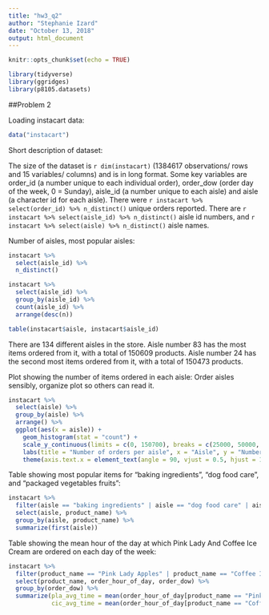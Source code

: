 ```yaml
---
title: "hw3_q2"
author: "Stephanie Izard"
date: "October 13, 2018"
output: html_document
---
```


```r
knitr::opts_chunk$set(echo = TRUE)

library(tidyverse)
library(ggridges)
library(p8105.datasets)
```

##Problem 2

Loading instacart data:

```r
data("instacart")
```

Short description of dataset:

The size of the dataset is `r dim(instacart)` (1384617 observations/ rows and 15 variables/ columns) and is in long format. Some key variables are order_id (a number unique to each individual order), order_dow (order day of the week, 0 = Sunday), aisle_id (a number unique to each aisle) and aisle (a character id for each aisle). There were `r instacart %>% select(order_id) %>% n_distinct()` unique orders reported. There are `r instacart %>% select(aisle_id) %>% n_distinct()` aisle id numbers, and `r instacart %>% select(aisle) %>% n_distinct()` aisle names.

Number of aisles, most popular aisles:

```r
instacart %>% 
  select(aisle_id) %>% 
  n_distinct()

instacart %>% 
  select(aisle_id) %>% 
  group_by(aisle_id) %>% 
  count(aisle_id) %>% 
  arrange(desc(n))

table(instacart$aisle, instacart$aisle_id)
```

There are 134 different aisles in the store. Aisle number 83 has the most items ordered from it, with a total of 150609 products. Aisle number 24 has the second most items ordered from it, with a total of 150473 products.

Plot showing the number of items ordered in each aisle:
  Order aisles sensibly, organize plot so others can read it.
  
```r
instacart %>% 
  select(aisle) %>% 
  group_by(aisle) %>% 
  arrange() %>% 
  ggplot(aes(x = aisle)) + 
    geom_histogram(stat = "count") +
    scale_y_continuous(limits = c(0, 150700), breaks = c(25000, 50000, 75000, 100000, 125000, 150000)) + 
    labs(title = "Number of orders per aisle", x = "Aisle", y = "Number of orders") +
    theme(axis.text.x = element_text(angle = 90, vjust = 0.5, hjust = 1))
```

Table showing most popular items for "baking ingredients", "dog food care", and "packaged vegetables fruits":

```r
instacart %>% 
  filter(aisle == "baking ingredients" | aisle == "dog food care" | aisle == "packaged vegetables fruits") %>% 
  select(aisle, product_name) %>% 
  group_by(aisle, product_name) %>% 
  summarize(first(aisle))


```

Table showing the mean hour of the day at which Pink Lady And Coffee Ice Cream are ordered on each day of the week:

```r
instacart %>% 
  filter(product_name == "Pink Lady Apples" | product_name == "Coffee Ice Cream") %>% 
  select(product_name, order_hour_of_day, order_dow) %>%
  group_by(order_dow) %>% 
  summarize(pla_avg_time = mean(order_hour_of_day[product_name == "Pink Lady Apples"]),
            cic_avg_time = mean(order_hour_of_day[product_name == "Coffee Ice Cream"]))
```



